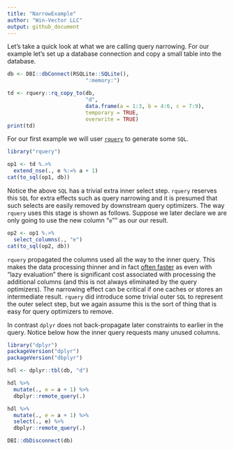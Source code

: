 ```yaml
---
title: "NarrowExample"
author: "Win-Vector LLC"
output: github_document
---
```


<!-- NarrowExample.md is generated from NarrowExample.Rmd. Please edit that file -->

Let's take a quick look at what we are calling query narrowing.  For our example let's set up a database connection and copy a small table into the database.

```r
db <- DBI::dbConnect(RSQLite::SQLite(),
                         ":memory:")

td <- rquery::rq_copy_to(db, 
                         "d", 
                         data.frame(a = 1:3, b = 4:6, c = 7:9),
                         temporary = TRUE,
                         overwrite = TRUE)
print(td)
```

For our first example we will user [`rquery`](https://github.com/WinVector/rquery) to generate some `SQL`.

```r
library("rquery")

op1 <- td %.>% 
  extend_nse(., e %:=% a + 1)
cat(to_sql(op1, db))
```

Notice the above `SQL` has a trivial extra inner select step. `rquery` reserves this `SQL` for extra effects such as query narrowing and it is presumed that such selects are easily removed by downstream query optimizers.  The way `rquery` uses this stage is shown as follows.  Suppose we later declare we are only going to use the new column "`e`"" as our our result.

```r
op2 <- op1 %.>% 
  select_columns(., "e")
cat(to_sql(op2, db))
```

`rquery` propagated the columns used all the way to the inner query.  This makes the data processing thinner and in fact [often faster](https://github.com/WinVector/rquery/blob/master/extras/NarrowEffectSpark.md) as even with "lazy evaluation" there is significant cost associated with processing the additional columns (and this is not always eliminated by the query optimizers).  The narrowing effect can be critical if one caches or stores an intermediate result.  `rquery` did introduce some trivial outer `SQL` to represent the outer select step, but we again assume this is the sort of thing that is easy for query optimizers to remove.

In contrast `dplyr` does not back-propagate later constraints to earlier in the query.  Notice below how the inner query requests many unused columns.

```r
library("dplyr")
packageVersion("dplyr")
packageVersion("dbplyr")

hdl <- dplyr::tbl(db, "d")

hdl %>%
  mutate(., e = a + 1) %>%
  dbplyr::remote_query(.)

hdl %>%
  mutate(., e = a + 1) %>%
  select(., e) %>%
  dbplyr::remote_query(.)
```


```r
DBI::dbDisconnect(db)
```

